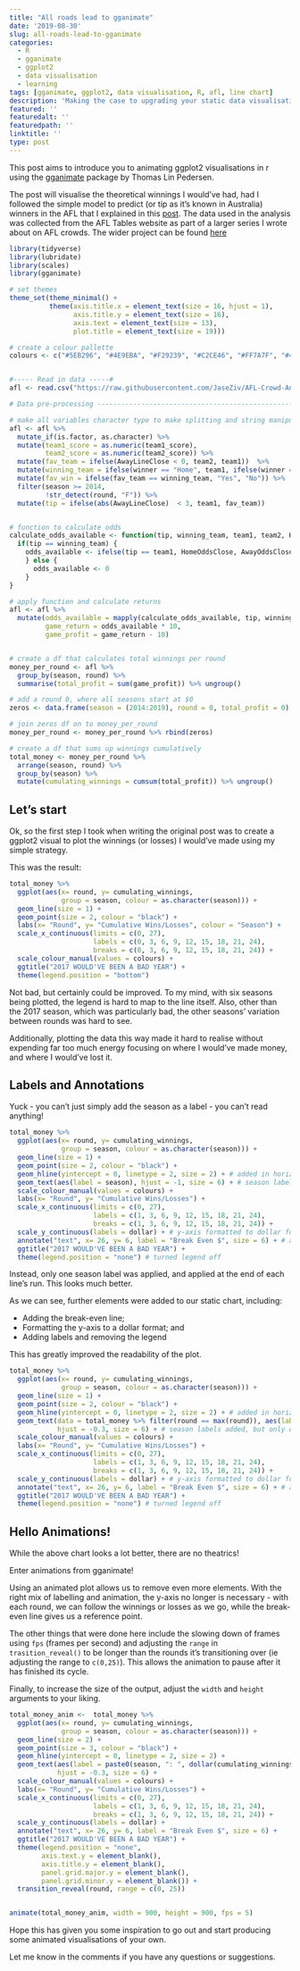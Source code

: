 ```yaml
---
title: "All roads lead to gganimate"
date: '2019-08-30'
slug: all-roads-lead-to-gganimate
categories:
  - R
  - gganimate
  - ggplot2
  - data visualisation
  - learning
tags: [gganimate, ggplot2, data visualisation, R, afl, line chart]
description: 'Making the case to upgrading your static data visualisations to animated visualisations using gganimate'
featured: ''
featuredalt: ''
featuredpath: ''
linktitle: ''
type: post
---
```



This post aims to introduce you to animating ggplot2 visualisations in r using the [gganimate](https://github.com/thomasp85/gganimate) package by Thomas Lin Pedersen. 

The post will visualise the theoretical winnings I would've had, had I followed the simple model to predict (or tip as it's known in Australia) winners in the AFL that I explained in this [post](https://www.dontblamethedata.com/blog/simplifying-afl-tipping/). The data used in the analysis was collected from the AFL Tables website as part of a larger series I wrote about on AFL crowds. The wider project can be found [here](https://github.com/JaseZiv/AFL-Crowd-Analytics)

```r
library(tidyverse)
library(lubridate)
library(scales)
library(gganimate)

# set themes
theme_set(theme_minimal() +
          theme(axis.title.x = element_text(size = 16, hjust = 1), 
                axis.title.y = element_text(size = 16), 
                axis.text = element_text(size = 13),
                plot.title = element_text(size = 19)))

# create a colour pallette
colours <- c("#5EB296", "#4E9EBA", "#F29239", "#C2CE46", "#FF7A7F", "#4D4D4D")


#----- Read in data -----#
afl <- read.csv("https://raw.githubusercontent.com/JaseZiv/AFL-Crowd-Analytics/master/data/cleaned_data/afl_model_data.csv", stringsAsFactors = F)

# Data pre-processing -----------------------------------------------------

# make all variables character type to make splitting and string manipulation easier
afl <- afl %>% 
  mutate_if(is.factor, as.character) %>% 
  mutate(team1_score = as.numeric(team1_score),
         team2_score = as.numeric(team2_score)) %>% 
  mutate(fav_team = ifelse(AwayLineClose < 0, team2, team1))  %>% 
  mutate(winning_team = ifelse(winner == "Home", team1, ifelse(winner == "Away", team2, "Draw"))) %>% 
  mutate(fav_win = ifelse(fav_team == winning_team, "Yes", "No")) %>% 
  filter(season >= 2014,
         !str_detect(round, "F")) %>%
  mutate(tip = ifelse(abs(AwayLineClose)  < 3, team1, fav_team))


# function to calculate odds
calculate_odds_available <- function(tip, winning_team, team1, team2, HomeOddsClose, AwayOddsClose) {
  if(tip == winning_team) {
    odds_available <- ifelse(tip == team1, HomeOddsClose, AwayOddsClose)
    } else {
      odds_available <- 0
    }
}

# apply function and calculate returns
afl <- afl %>% 
  mutate(odds_available = mapply(calculate_odds_available, tip, winning_team, team1, team2, HomeOddsClose, AwayOddsClose),
         game_return = odds_available * 10,
         game_profit = game_return - 10)


# create a df that calculates total winnings per round
money_per_round <- afl %>% 
  group_by(season, round) %>% 
  summarise(total_profit = sum(game_profit)) %>% ungroup()

# add a round 0, where all seasons start at $0
zeros <- data.frame(season = (2014:2019), round = 0, total_profit = 0)

# join zeros df on to money_per_round
money_per_round <- money_per_round %>% rbind(zeros)

# create a df that sums up winnings cumulatively
total_money <- money_per_round %>% 
  arrange(season, round) %>% 
  group_by(season) %>% 
  mutate(cumulating_winnings = cumsum(total_profit)) %>% ungroup()

```



## Let's start

Ok, so the first step I took when writing the original post was to create a ggplot2 visual to plot the winnings (or losses) I would've made using my simple strategy.

This was the result:

```r
total_money %>%
  ggplot(aes(x= round, y= cumulating_winnings, 
             group = season, colour = as.character(season))) +
  geom_line(size = 1) +
  geom_point(size = 2, colour = "black") +
  labs(x= "Round", y= "Cumulative Wins/Losses", colour = "Season") +
  scale_x_continuous(limits = c(0, 27), 
                     labels = c(0, 3, 6, 9, 12, 15, 18, 21, 24), 
                     breaks = c(0, 3, 6, 9, 12, 15, 18, 21, 24)) +
  scale_colour_manual(values = colours) +
  ggtitle("2017 WOULD'VE BEEN A BAD YEAR") +
  theme(legend.position = "bottom")
```

Not bad, but certainly could be improved. To my mind, with six seasons being plotted, the legend is hard to map to the line itself. Also, other than the 2017 season, which was particularly bad, the other seasons' variation between rounds was hard to see.

Additionally, plotting the data this way made it hard to realise without expending far too much energy focusing on where I would've made money, and where I would've lost it.


## Labels and Annotations

Yuck - you can't just simply add the season as a label - you can't read anything!


```r
total_money %>%
  ggplot(aes(x= round, y= cumulating_winnings, 
             group = season, colour = as.character(season))) +
  geom_line(size = 1) +
  geom_point(size = 2, colour = "black") +
  geom_hline(yintercept = 0, linetype = 2, size = 2) + # added in horizontal line at $0
  geom_text(aes(label = season), hjust = -1, size = 6) + # season labels added
  scale_colour_manual(values = colours) +
  labs(x= "Round", y= "Cumulative Wins/Losses") +
  scale_x_continuous(limits = c(0, 27), 
                     labels = c(1, 3, 6, 9, 12, 15, 18, 21, 24), 
                     breaks = c(1, 3, 6, 9, 12, 15, 18, 21, 24)) +
  scale_y_continuous(labels = dollar) + # y-axis formatted to dollar format using scales
  annotate("text", x= 26, y= 6, label = "Break Even $", size = 6) + # added text to break even line
  ggtitle("2017 WOULD'VE BEEN A BAD YEAR") +
  theme(legend.position = "none") # turned legend off
```


Instead, only one season label was applied, and applied at the end of each line's run. This looks much better.

As we can see, further elements were added to our static chart, including:

* Adding the break-even line;
* Formatting the y-axis to a dollar format; and 
* Adding labels and removing the legend

This has greatly improved the readability of the plot.

```r
total_money %>%
  ggplot(aes(x= round, y= cumulating_winnings, 
             group = season, colour = as.character(season))) +
  geom_line(size = 1) +
  geom_point(size = 2, colour = "black") +
  geom_hline(yintercept = 0, linetype = 2, size = 2) + # added in horizontal line at $0
  geom_text(data = total_money %>% filter(round == max(round)), aes(label = season), 
            hjust = -0.3, size = 6) + # season labels added, but only one label per season
  scale_colour_manual(values = colours) +
  labs(x= "Round", y= "Cumulative Wins/Losses") +
  scale_x_continuous(limits = c(0, 27), 
                     labels = c(1, 3, 6, 9, 12, 15, 18, 21, 24), 
                     breaks = c(1, 3, 6, 9, 12, 15, 18, 21, 24)) +
  scale_y_continuous(labels = dollar) + # y-axis formatted to dollar format using scales
  annotate("text", x= 26, y= 6, label = "Break Even $", size = 6) + # added text to break even line
  ggtitle("2017 WOULD'VE BEEN A BAD YEAR") +
  theme(legend.position = "none") # turned legend off
```


## Hello Animations!

While the above chart looks a lot better, there are no theatrics!

Enter animations from gganimate!

Using an animated plot allows us to remove even more elements. With the right mix of labelling and animation, the y-axis no longer is necessary - with each round, we can follow the winnings or losses as we go, while the break-even line gives us a reference point.

The other things that were done here include the slowing down of frames using `fps` (frames per second) and adjusting the `range` in `trasition_reveal()` to be longer than the rounds it's transitioning over (ie adjusting the range to `c(0,25)`). This allows the animation to pause after it has finished its cycle.

Finally, to increase the size of the output, adjust the `width` and `height` arguments to your liking.


```r
total_money_anim <-  total_money %>%
  ggplot(aes(x= round, y= cumulating_winnings, 
             group = season, colour = as.character(season))) +
  geom_line(size = 2) +
  geom_point(size = 3, colour = "black") +
  geom_hline(yintercept = 0, linetype = 2, size = 2) +
  geom_text(aes(label = paste0(season, ": ", dollar(cumulating_winnings))), 
            hjust = -0.3, size = 6) +
  scale_colour_manual(values = colours) +
  labs(x= "Round", y= "Cumulative Wins/Losses") +
  scale_x_continuous(limits = c(0, 27), 
                     labels = c(1, 3, 6, 9, 12, 15, 18, 21, 24), 
                     breaks = c(1, 3, 6, 9, 12, 15, 18, 21, 24)) +
  scale_y_continuous(labels = dollar) +
  annotate("text", x= 26, y= 6, label = "Break Even $", size = 6) +
  ggtitle("2017 WOULD'VE BEEN A BAD YEAR") +
  theme(legend.position = "none", 
        axis.text.y = element_blank(), 
        axis.title.y = element_blank(), 
        panel.grid.major.y = element_blank(), 
        panel.grid.minor.y = element_blank()) +
  transition_reveal(round, range = c(0, 25))


animate(total_money_anim, width = 900, height = 900, fps = 5)
```


Hope this has given you some inspiration to go out and start producing some animated visualisations of your own.

Let me know in the comments if you have any questions or suggestions.
